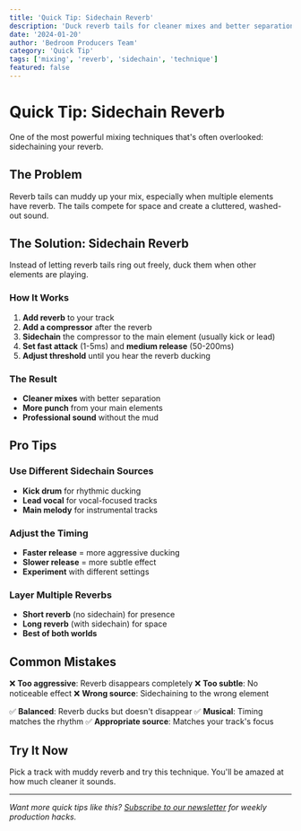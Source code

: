 ```yaml
---
title: 'Quick Tip: Sidechain Reverb'
description: 'Duck reverb tails for cleaner mixes and better separation between elements.'
date: '2024-01-20'
author: 'Bedroom Producers Team'
category: 'Quick Tip'
tags: ['mixing', 'reverb', 'sidechain', 'technique']
featured: false
---
```


# Quick Tip: Sidechain Reverb

One of the most powerful mixing techniques that's often overlooked: sidechaining your reverb.

## The Problem

Reverb tails can muddy up your mix, especially when multiple elements have reverb. The tails compete for space and create a cluttered, washed-out sound.

## The Solution: Sidechain Reverb

Instead of letting reverb tails ring out freely, duck them when other elements are playing.

### How It Works

1. **Add reverb** to your track
2. **Add a compressor** after the reverb
3. **Sidechain** the compressor to the main element (usually kick or lead)
4. **Set fast attack** (1-5ms) and **medium release** (50-200ms)
5. **Adjust threshold** until you hear the reverb ducking

### The Result

- **Cleaner mixes** with better separation
- **More punch** from your main elements
- **Professional sound** without the mud

## Pro Tips

### Use Different Sidechain Sources

- **Kick drum** for rhythmic ducking
- **Lead vocal** for vocal-focused tracks
- **Main melody** for instrumental tracks

### Adjust the Timing

- **Faster release** = more aggressive ducking
- **Slower release** = more subtle effect
- **Experiment** with different settings

### Layer Multiple Reverbs

- **Short reverb** (no sidechain) for presence
- **Long reverb** (with sidechain) for space
- **Best of both worlds**

## Common Mistakes

❌ **Too aggressive**: Reverb disappears completely
❌ **Too subtle**: No noticeable effect
❌ **Wrong source**: Sidechaining to the wrong element

✅ **Balanced**: Reverb ducks but doesn't disappear
✅ **Musical**: Timing matches the rhythm
✅ **Appropriate source**: Matches your track's focus

## Try It Now

Pick a track with muddy reverb and try this technique. You'll be amazed at how much cleaner it sounds.

---

_Want more quick tips like this? [Subscribe to our newsletter](/contact) for weekly production hacks._
